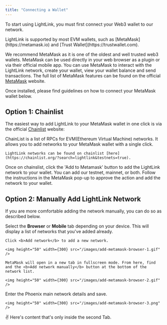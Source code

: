 ```yaml
---
title: "Connecting a Wallet"
---
```


To start using LightLink, you must first connect your Web3 wallet to our network.

<Tip>
  LightLink is supported by most EVM wallets, such as
  [MetaMask](https://metamask.io) and [Trust Wallet](https://trustwallet.com).
</Tip>

We recommend MetaMask as it is one of the oldest and well trusted web3 wallets. MetaMask can be used directly in your web browser as a plugin or via their official mobile app. You can use MetaMask to interact with the LightLink network,
create your wallet, view your wallet balance and send transactions. The full list of MetaMask features can be found on the official [MetaMask](https://metamask.io) website.

Once installed, please find guidelines on how to connect your MetaMask wallet below.

## Option 1: Chainlist

The easiest way to add LightLink to your MetaMask wallet in one click is via the official [Chainlist](https://chainlist.org/?search=lightlink&testnets=true) website:

<Steps>
  <Step title="Go to Chainlist">
    ChainList is a list of RPCs for EVM(Ethereum Virtual Machine) networks. It
    allows you to add networks to your MetaMask wallet with a single click.

    LightLink networks can be found on chainlist [here](https://chainlist.org/?search=lightlink&testnets=true).

  </Step>
  <Step title="Add to Metamask">
    Once on chainslist, click the 'Add to Metamask' button to add the LightLink network to your wallet. You can add our testnet, mainnet, or both.
  </Step>
  <Step title="Approve action in Metamask">
    Follow the instructions in the MetaMask pop-up to approve the action and add the network to your wallet.
  </Step>
</Steps>

## Option 2: Manually Add LightLink Network

If you are more comfortable adding the network manually, you can do so as described below.

<Tip>
  Select the <b>Browser</b> or <b>Mobile</b> tab depending on your device.
</Tip>

<Tabs>
  <Tab title="Browser">
<Steps>
  <Step title="Click on the network selector button">
    This will display a list of networks that you've added already.

    Click <b>Add network</b> to add a new network.

    <img height="50" width={300} src="/images/add-metamask-browser-1.gif" />

  </Step>
  <Step title="Click Add a network manually">

    MetaMask will open in a new tab in fullscreen mode. From here, find and the <b>Add network manually</b> button at the bottom of the network list.

    <img height="50" width={300} src="/images/add-metamask-browser-2.gif" />

  </Step>
  <Step title="Enter network details">
    Enter the Phoenix main network details and save.

    <img height="50" width={300} src="/images/add-metamask-browser-3.png" />

  </Step>
</Steps>
  </Tab>
  <Tab title="Mobile">✌️ Here's content that's only inside the second Tab.</Tab>
</Tabs>
